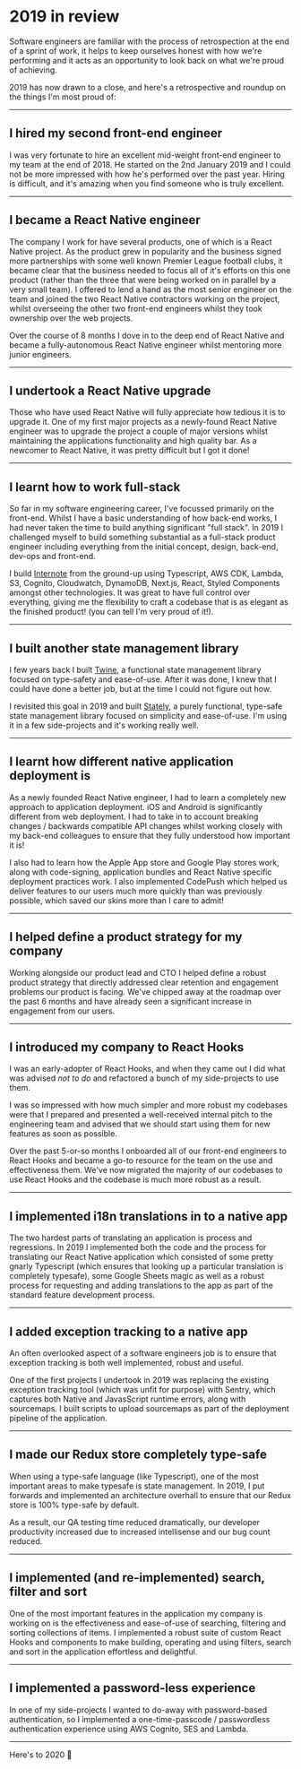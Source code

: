 # 2019 in review

Software engineers are familiar with the process of retrospection at the end of a sprint of work, it helps to keep ourselves honest with how we're performing and it acts as an opportunity to look back on what we're proud of achieving.

2019 has now drawn to a close, and here's a retrospective and roundup on the things I'm most proud of:

---

## I hired my second front-end engineer

I was very fortunate to hire an excellent mid-weight front-end engineer to my team at the end of 2018. He started on the 2nd January 2019 and I could not be more impressed with how he's performed over the past year. Hiring is difficult, and it's amazing when you find someone who is truly excellent.

---

## I became a React Native engineer

The company I work for have several products, one of which is a React Native project. As the product grew in popularity and the business signed more partnerships with some well known Premier League football clubs, it became clear that the business needed to focus all of it's efforts on this one product (rather than the three that were being worked on in parallel by a very small team). I offered to lend a hand as the most senior engineer on the team and joined the two React Native contractors working on the project, whilst overseeing the other two front-end engineers whilst they took ownership over the web projects.

Over the course of 8 months I dove in to the deep end of React Native and became a fully-autonomous React Native engineer whilst mentoring more junior engineers.

---

## I undertook a React Native upgrade

Those who have used React Native will fully appreciate how tedious it is to upgrade it. One of my first major projects as a newly-found React Native engineer was to upgrade the project a couple of major versions whilst maintaining the applications functionality and high quality bar. As a newcomer to React Native, it was pretty difficult but I got it done!

---

## I learnt how to work full-stack

So far in my software engineering career, I've focussed primarily on the front-end. Whilst I have a basic understanding of how back-end works, I had never taken the time to build anything significant "full stack". In 2019 I challenged myself to build something substantial as a full-stack product engineer including everything from the initial concept, design, back-end, dev-ops and front-end.

I build [Internote](https://github.com/josephluck/internote) from the ground-up using Typescript, AWS CDK, Lambda, S3, Cognito, Cloudwatch, DynamoDB, Next.js, React, Styled Components amongst other technologies. It was great to have full control over everything, giving me the flexibility to craft a codebase that is as elegant as the finished product! (you can tell I'm very proud of it!).

---

## I built another state management library

I few years back I built [Twine](https://github.com/josephluck/twine), a functional state management library focused on type-safety and ease-of-use. After it was done, I knew that I could have done a better job, but at the time I could not figure out how.

I revisited this goal in 2019 and built [Stately](https://github.com/josephluck/stately), a purely functional, type-safe state management library focused on simplicity and ease-of-use. I'm using it in a few side-projects and it's working really well.

---

## I learnt how different native application deployment is

As a newly founded React Native engineer, I had to learn a completely new approach to application deployment. iOS and Android is significantly different from web deployment. I had to take in to account breaking changes / backwards compatible API changes whilst working closely with my back-end colleagues to ensure that they fully understood how important it is!

I also had to learn how the Apple App store and Google Play stores work, along with code-signing, application bundles and React Native specific deployment practices work. I also implemented CodePush which helped us deliver features to our users much more quickly than was previously possible, which saved our skins more than I care to admit!

---

## I helped define a product strategy for my company

Working alongside our product lead and CTO I helped define a robust product strategy that directly addressed clear retention and engagement problems our product is facing. We've chipped away at the roadmap over the past 6 months and have already seen a significant increase in engagement from our users.

---

## I introduced my company to React Hooks

I was an early-adopter of React Hooks, and when they came out I did what was advised _not to do_ and refactored a bunch of my side-projects to use them.

I was so impressed with how much simpler and more robust my codebases were that I prepared and presented a well-received internal pitch to the engineering team and advised that we should start using them for new features as soon as possible.

Over the past 5-or-so months I onboarded all of our front-end engineers to React Hooks and became a go-to resource for the team on the use and effectiveness them. We've now migrated the majority of our codebases to use React Hooks and the codebase is much more robust as a result.

---

## I implemented i18n translations in to a native app

The two hardest parts of translating an application is process and regressions. In 2019 I implemented both the code and the process for translating our React Native application which consisted of some pretty gnarly Typescript (which ensures that looking up a particular translation is completely typesafe), some Google Sheets magic as well as a robust process for requesting and adding translations to the app as part of the standard feature development process.

---

## I added exception tracking to a native app

An often overlooked aspect of a software engineers job is to ensure that exception tracking is both well implemented, robust and useful.

One of the first projects I undertook in 2019 was replacing the existing exception tracking tool (which was unfit for purpose) with Sentry, which captures both Native and JavasScript runtime errors, along with sourcemaps. I built scripts to upload sourcemaps as part of the deployment pipeline of the application.

---

## I made our Redux store completely type-safe

When using a type-safe language (like Typescript), one of the most important areas to make typesafe is state management. In 2019, I put forwards and implemented an architecture overhall to ensure that our Redux store is 100% type-safe by default.

As a result, our QA testing time reduced dramatically, our developer productivity increased due to increased intellisense and our bug count reduced.

---

## I implemented (and re-implemented) search, filter and sort

One of the most important features in the application my company is working on is the effectiveness and ease-of-use of searching, filtering and sorting collections of items. I implemented a robust suite of custom React Hooks and components to make building, operating and using filters, search and sort in the application effortless and delightful.

---

## I implemented a password-less experience

In one of my side-projects I wanted to do-away with password-based authentication, so I implemented a one-time-passcode / passwordless authentication experience using AWS Cognito, SES and Lambda.

---

Here's to 2020 🍻
